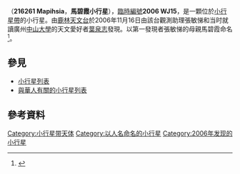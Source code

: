 {{Infobox planet
| bgcolour = #FFFFC0
| name = 馬碧霞（Mapihsia） 
| symbol = 
| image = 
| caption = 
| discovery = yes
| discovery_ref = 
| discoverer = 張敏悌、[[葉泉志|葉泉志]]
| discovery_site = [[鹿林天文台|鹿林天文台]] 
| discovered = 2006年11月16日
| designations = yes
| mp_name = 馬碧霞（216261 Mapihsia，小行星216261）
| named_after = 馬碧霞
| alt_names = 2006 WJ15
| mp_category = [[小行星帶|主帶]]
| orbit_ref = <ref>{{Cite web |url=http://ssd.jpl.nasa.gov/sbdb.cgi?sstr=216261 |title=216261 Mapihsia (2006 WJ15) |access-date=2011-12-06 |archive-date=2021-07-23 |archive-url=https://web.archive.org/web/20210723180440/https://ssd.jpl.nasa.gov/sbdb.cgi?sstr=216261 }}</ref>
| epoch = 2011年8月27日
| aphelion = {{convert|3.6749595|AU|km|3|abbr=on|lk=out}}
| perihelion = {{convert|2.2615579|AU|km|3|abbr=on}}
| semimajor = {{convert|2.9682587|AU|km|3|abbr=on}}
| eccentricity = 0.2380860
| period = 1867.8889855 [[日|日]]<br />5.11 [[儒略年|儒略年]]
| avg_speed = 
| inclination = 6.29944°
| asc_node = 167.26706°
| mean_anomaly = 11.79118°
| arg_peri = 210.50302°
| satellites = 
| physical_characteristics = yes
| dimensions = 
| mass = 
| density = 
| surface_grav = 
| escape_velocity = 
| sidereal_day = 
| axial_tilt = 
| pole_ecliptic_lat = 
| pole_ecliptic_lon = 
| albedo = 
| temperatures= 
| temp_name1 = 
| mean_temp_1 = 
| max_temp_1 = 
| temp_name2 = 
| max_temp_2 = 
| spectral_type = 
| abs_magnitude = 15.6
}}

'''{{BASEPAGENAME}}'''（'''216261 Mapihsia'''，'''馬碧霞小行星'''），[[天文學臨時編號|臨時編號]]'''2006 WJ15'''，是一顆位於[[小行星帶|小行星帶]]的小行星。由[[鹿林天文台|鹿林天文台]]於2006年11月16日由該台觀測助理張敏悌和当时就讀廣州[[中山大學|中山大學]]的天文愛好者[[葉泉志|葉泉志]]發現。以第一發現者張敏悌的母親馬碧霞命名<ref>{{cite web|url=http://ncusec.ncu.edu.tw/news/press_content.php?P_ID=4088|title=12顆小行星　台灣發現命名|date=2009-10-20|author=呂素麗|accessdate=2019-03-23|archive-date=2019-06-11|archive-url=https://web.archive.org/web/20190611143139/http://ncusec.ncu.edu.tw/news/press_content.php?P_ID=4088|dead-url=no}}</ref>。

== 參見 ==
* [[小行星列表|小行星列表]]
* [[與華人有關的小行星列表|與華人有關的小行星列表]]

== 參考資料 ==
{{Reflist}}
<references/>

{{Minor Planet Number|[[小行星216260|小行星216260]]|[[小行星216262|小行星216262]]}}
{{小天體}}
{{beltasteroid-stub}}

[[Category:小行星带天体|Category:小行星带天体]]
[[Category:以人名命名的小行星|Category:以人名命名的小行星]]
[[Category:2006年发现的小行星|Category:2006年发现的小行星]]